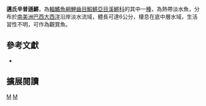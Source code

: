 {{Speciesbox 
| taxon = Simpsonichthys myersi
| status = NE
| status_system = IUCN3.1
| authority =  [[Carvalho|Carvalho]], 1971
| synonyms = *''Cynolebias myersi, Carvalho, 1971''
*''Nematolebias myersi, Carvalho, 1971''
}}
'''邁氏辛普遜鱂'''，為[[輻鰭魚綱|輻鰭魚綱]][[鯉齒目|鯉齒目]][[鰕鱂亞目|鰕鱂亞目]][[溪鱂科|溪鱂科]]的其中一[[種|種]]，為熱帶淡水魚，分布於[[南美洲|南美洲]][[巴西|巴西]][[大西洋|大西洋]]沿岸淡水流域，體長可達6公分，棲息在底中層水域，生活習性不明，可作為觀賞魚。
== 參考文獻 ==
*{{FishBase_species|genus=Simpsonichthys|species=myersi|year=2014|month=9}}

== 擴展閱讀 ==
{{refbegin}}
{{wikispecies-inline|Simpsonichthys myersi 邁氏辛普遜鱂}}
{{refend}}
{{Taxonbar|from=Q5537081}}

[[Category:觀賞魚|M]]
[[Category:辛普遜鱂屬|M]]
{{animal-stub}}